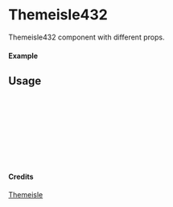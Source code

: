 
<Meta of={Themeisle432} title="Themeisle/Themeisle432" />

# Themeisle432

Themeisle432 component with different props.

#### Example

<Canvas of={Themeisle432.Primary} />

## Usage

```ts
import { Themeisle432 } from "yadl-ui";

const Example = () => {
  return (
      <Themeisle432 />
  );
};

export default Example;
```

#### Credits
[Themeisle](https://themeisle.com/illustrations/)
